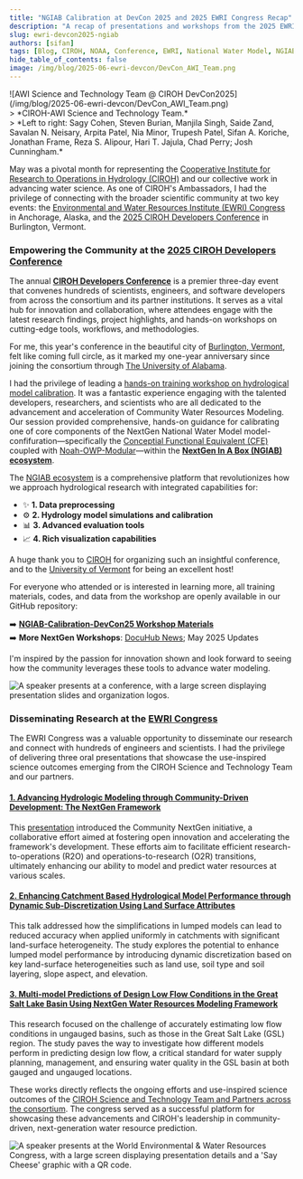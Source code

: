 ```yaml
---
title: "NGIAB Calibration at DevCon 2025 and 2025 EWRI Congress Recap"
description: "A recap of presentations and workshops from the 2025 EWRI Congress and CIROH Developers Conference, focusing on the practical application of the NOAA-OWP NextGen Framework."
slug: ewri-devcon2025-ngiab
authors: [sifan]
tags: [Blog, CIROH, NOAA, Conference, EWRI, National Water Model, NGIAB, CIROH DevCon, Calibration]
hide_table_of_contents: false
image: /img/blog/2025-06-ewri-devcon/DevCon_AWI_Team.png
---
```


<div style={{ textAlign: 'center' }}>
  ![AWI Science and Technology Team @ CIROH DevCon2025](/img/blog/2025-06-ewri-devcon/DevCon_AWI_Team.png)
</div>
> *CIROH-AWI Science and Technology Team.* <br/>
> *Left to right: Sagy Cohen, Steven Burian, Manjila Singh, Saide Zand, Savalan N. Neisary, Arpita Patel, Nia Minor, Trupesh Patel, Sifan A. Koriche, Jonathan Frame, Reza S. Alipour, Hari T. Jajula, Chad Perry; Josh Cunningham.*


May was a pivotal month for representing the [Cooperative Institute for Research to Operations in Hydrology (CIROH)](https://ciroh.ua.edu/) and our collective work in advancing water science. As one of CIROH's Ambassadors, I had the privilege of connecting with the broader scientific community at two key events: the [Environmental and Water Resources Institute (EWRI) Congress](https://www.ewricongress.org/) in Anchorage, Alaska, and the [2025 CIROH Developers Conference](https://ciroh.ua.edu/devconference/2025-ciroh-developers-conference/) in Burlington, Vermont.


### Empowering the Community at the [2025 CIROH Developers Conference](https://ciroh.ua.edu/devconference/2025-ciroh-developers-conference/)

The annual [**CIROH Developers Conference**](https://ciroh.ua.edu/devconference/2025-ciroh-developers-conference/) is a premier three-day event that convenes hundreds of scientists, engineers, and software developers from across the consortium and its partner institutions. It serves as a vital hub for innovation and collaboration, where attendees engage with the latest research findings, project highlights, and hands-on workshops on cutting-edge tools, workflows, and methodologies.

For me, this year's conference in the beautiful city of [Burlington, Vermont](https://www.google.com/maps/place/Burlington,+VT/), felt like coming full circle, as it marked my one-year anniversary since joining the consortium through [The University of Alabama](https://www.ua.edu/).

I had the privilege of leading a [hands-on training workshop on hydrological model calibration](https://github.com/skoriche/NGIAB-Calibration-DevCon25). It was a fantastic experience engaging with the talented developers, researchers, and scientists who are all dedicated to the advancement and acceleration of Community Water Resources Modeling. Our session provided comprehensive, hands-on guidance for calibrating one of core components of the NextGen National Water Model model-confifuration—specifically the [Conceptial Functional Equivalent (CFE)](https://github.com/NOAA-OWP/cfe) coupled with [Noah-OWP-Modular](https://github.com/NOAA-OWP/noah-owp-modular)—within the [**NextGen In A Box (NGIAB) ecosystem**](https://ngiab.ciroh.org).

The [NGIAB ecosystem](https://ngiab.ciroh.org) is a comprehensive platform that revolutionizes how we approach hydrological research with integrated capabilities for:

* ✨ **1. Data preprocessing**
* ⚙️ **2. Hydrology model simulations and calibration**
* 📊 **3. Advanced evaluation tools**
* 📈 **4. Rich visualization capabilities**

A huge thank you to [CIROH](https://ciroh.ua.edu/) for organizing such an insightful conference, and to the [University of Vermont](https://www.uvm.edu/) for being an excellent host!

For everyone who attended or is interested in learning more, all training materials, codes, and data from the workshop are openly available in our GitHub repository:

➡️ **[NGIAB-Calibration-DevCon25 Workshop Materials](https://github.com/skoriche/NGIAB-Calibration-DevCon25)**  
➡️ **More NextGen Workshops**: [DocuHub News](/news); May 2025 Updates

I'm inspired by the passion for innovation shown and look forward to seeing how the community leverages these tools to advance water modeling.

![A speaker presents at a conference, with a large screen displaying presentation slides and organization logos.](/img/blog/2025-06-ewri-devcon/Photo-DevCon2025.png)


### Disseminating Research at the [EWRI Congress](https://www.ewricongress.org/)

The EWRI Congress was a valuable opportunity to disseminate our research and connect with hundreds of engineers and scientists. I had the privilege of delivering three oral presentations that showcase the use-inspired science outcomes emerging from the CIROH Science and Technology Team and our partners.

#### [1. Advancing Hydrologic Modeling through Community-Driven Development: The NextGen Framework](https://github.com/CIROH-UA)

This [presentation](https://alaska2025.eventscribe.net/fsPopup.asp?efp=SUlaTkJWTUEyNDE5NA&PresentationID=1583570&rnd=0.1763265&mode=presInfo) introduced the Community NextGen initiative, a collaborative effort aimed at fostering open innovation and accelerating the framework's development. These efforts aim to facilitate efficient research-to-operations (R2O) and operations-to-research (O2R) transitions, ultimately enhancing our ability to model and predict water resources at various scales.

#### [2. Enhancing Catchment Based Hydrological Model Performance through Dynamic Sub-Discretization Using Land Surface Attributes](https://alaska2025.eventscribe.net/fsPopup.asp?PresentationID=1583638&mode=presInfo)

This talk addressed how the simplifications in lumped models can lead to reduced accuracy when applied uniformly in catchments with significant land-surface heterogeneity. The study explores the potential to enhance lumped model performance by introducing dynamic discretization based on key land-surface heterogeneities such as land use, soil type and soil layering, slope aspect, and elevation.

#### [3. Multi-model Predictions of Design Low Flow Conditions in the Great Salt Lake Basin Using NextGen Water Resources Modeling Framework](https://alaska2025.eventscribe.net/fsPopup.asp?efp=SUlaTkJWTUEyNDE5NA&PresentationID=1603025&rnd=0.5338731&mode=presInfo)

This research focused on the challenge of accurately estimating low flow conditions in ungauged basins, such as those in the Great Salt Lake (GSL) region. The study paves the way to investigate how different models perform in predicting design low flow, a critical standard for water supply planning, management, and ensuring water quality in the GSL basin at both gauged and ungauged locations.

These works directly reflects the ongoing efforts and use-inspired science outcomes of the [CIROH Science and Technology Team and Partners across the consortium](https://ngiab.ciroh.org/#:~:text=Alabama-,Water,-Institute). The congress served as a successful platform for showcasing these advancements and CIROH's leadership in community-driven, next-generation water resource prediction.

![A speaker presents at the World Environmental & Water Resources Congress, with a large screen displaying presentation details and a 'Say Cheese' graphic with a QR code.](/img/blog/2025-06-ewri-devcon/EWRI-Koriche_MD.png)